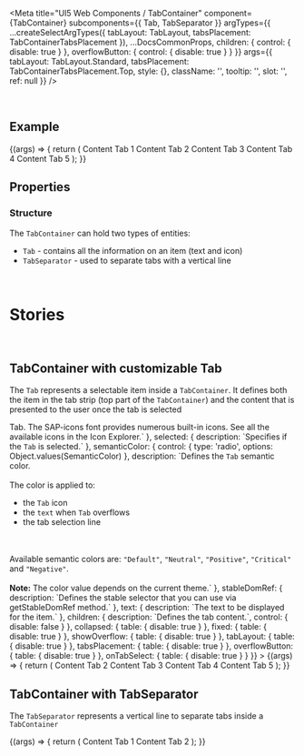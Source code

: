 
<Meta
  title="UI5 Web Components / TabContainer"
  component={TabContainer}
  subcomponents={{ Tab, TabSeparator }}
  argTypes={{
    ...createSelectArgTypes({ tabLayout: TabLayout, tabsPlacement: TabContainerTabsPlacement }),
    ...DocsCommonProps,
    children: { control: { disable: true } },
    overflowButton: { control: { disable: true } }
  }}
  args={{
    tabLayout: TabLayout.Standard,
    tabsPlacement: TabContainerTabsPlacement.Top,
    style: {},
    className: '',
    tooltip: '',
    slot: '',
    ref: null
  }}
/>

<DocsHeader />

<br />

## Example

<Canvas>
  <Story name="Default">
    {(args) => {
      return (
        <TabContainer {...args}>
          <Tab text="Tab One" icon="menu" selected additionalText="5">
            Content Tab 1
          </Tab>
          <Tab text="Tab Two" icon="activities" additionalText="20">
            Content Tab 2
          </Tab>
          <Tab text="Tab Three" icon="add">
            Content Tab 3
          </Tab>
          <Tab text="Tab Four" icon="employee">
            Content Tab 4
          </Tab>
          <Tab text="Tab Five" icon="settings">
            Content Tab 5
          </Tab>
        </TabContainer>
      );
    }}
  </Story>
</Canvas>

## Properties

<ArgsTable story="Default" />

<div style={{ fontFamily: 'var(--sapFontFamily)', fontSize: 'var(--sapFontSize)', color: 'var(--sapTextColor)' }}>
  <h3>Structure</h3>
  The <code>TabContainer</code> can hold two types of entities:
  <ul>
    <li>
      <code>Tab</code> - contains all the information on an item (text and icon)
    </li>
    <li>
      <code>TabSeparator</code> - used to separate tabs with a vertical line
    </li>
  </ul>
</div>

<br />

# Stories

<br />

## TabContainer with customizable Tab

The <code>Tab</code> represents a selectable item inside a <code>TabContainer</code>. It defines both the item in the
tab strip (top part of the <code>TabContainer</code>) and the content that is presented to the user once the tab is
selected

<Canvas>
  <Story
    name="with customizable Tab"
    args={{
      additionalText: '10',
      disabled: false,
      icon: 'sys-monitor',
      selected: true,
      semanticColor: SemanticColor.Positive,
      text: 'Customizable Tab',
      children: 'Tab Content'
    }}
    argTypes={{
      additionalText: { description: `Represents the "additionalText" text, which is displayed in the tab filter.` },
      disabled: { description: `Enabled items can be selected.` },
      icon: {
        description: `Defines the icon source URI to be displayed as graphical element within the <code>Tab</code>. The SAP-icons font provides numerous built-in icons. See all the available icons in the <ui5-link target="_blank" href="https://openui5.hana.ondemand.com/test-resources/sap/m/demokit/iconExplorer/webapp/index.html" class="api-table-content-cell-link">Icon Explorer</ui5-link>.`
      },
      selected: { description: `Specifies if the <code>Tab</code> is selected.` },
      semanticColor: {
        control: { type: 'radio', options: Object.values(SemanticColor) },
        description: `Defines the <code>Tab</code> semantic color. <br><br> The color is applied to: <ul> <li>the <code>Tab</code> icon</li> <li>the <code>text</code> when <code>Tab</code> overflows</li> <li>the tab selection line</li> </ul><br/><br/>Available semantic colors are: <code>"Default"</code>, <code>"Neutral"</code>, <code>"Positive"</code>, <code>"Critical"</code> and <code>"Negative"</code>.<br/><br/><b>Note:</b> The color value depends on the current theme.`
      },
      stableDomRef: { description: `Defines the stable selector that you can use via getStableDomRef method.` },
      text: { description: `The text to be displayed for the item.` },
      children: { description: `Defines the tab content.`, control: { disable: false } },
      collapsed: { table: { disable: true } },
      fixed: { table: { disable: true } },
      showOverflow: { table: { disable: true } },
      tabLayout: { table: { disable: true } },
      tabsPlacement: { table: { disable: true } },
      overflowButton: { table: { disable: true } },
      onTabSelect: { table: { disable: true } }
    }}
  >
    {(args) => {
      return (
        <TabContainer {...args}>
          <Tab {...args} />
          <Tab text="Tab 2" icon="activities">
            Content Tab 2
          </Tab>
          <Tab text="Tab 3" icon="add">
            Content Tab 3
          </Tab>
          <Tab text="Tab 4" icon="employee">
            Content Tab 4
          </Tab>
          <Tab text="Tab 5" icon="settings">
            Content Tab 5
          </Tab>
        </TabContainer>
      );
    }}
  </Story>
</Canvas>

<ArgsTable story="with customizable Tab" />

<br />

## TabContainer with TabSeparator

The <code>TabSeparator</code> represents a vertical line to separate tabs inside a <code>TabContainer</code>

<Canvas>
  <Story name="with TabSeparator">
    {(args) => {
      return (
        <TabContainer {...args}>
          <Tab text="Tab One" icon="menu" selected additionalText="5">
            Content Tab 1
          </Tab>
          <TabSeparator />
          <Tab text="Tab Two" icon="activities" additionalText="20">
            Content Tab 2
          </Tab>
        </TabContainer>
      );
    }}
  </Story>
</Canvas>
